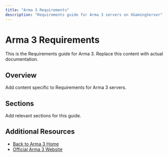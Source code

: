 ```yaml
---
title: "Arma 3 Requirements"
description: "Requirements guide for Arma 3 servers on XGamingServer"
---
```


# Arma 3 Requirements

This is the Requirements guide for Arma 3. Replace this content with actual documentation.

## Overview

Add content specific to Requirements for Arma 3 servers.

## Sections

Add relevant sections for this guide.

## Additional Resources

- [Back to Arma 3 Home](./index)
- [Official Arma 3 Website](https://example.com)
